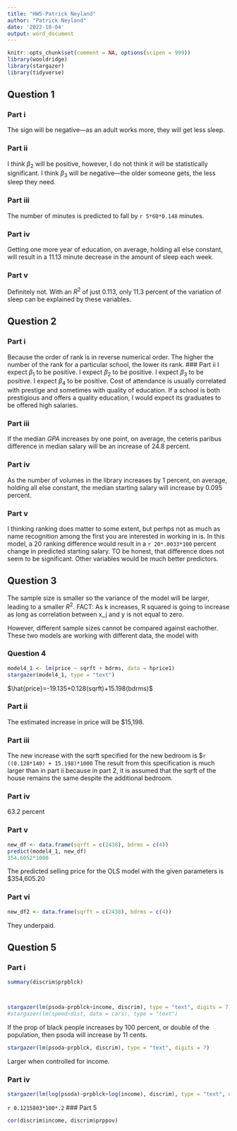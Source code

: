 ```yaml
---
title: "HW5-Patrick Neyland"
author: "Patrick Neyland"
date: '2022-10-04'
output: word_document
---
```


```r
knitr::opts_chunk$set(comment = NA, options(scipen = 999))
library(wooldridge)
library(stargazer)
library(tidyverse)
```
## Question 1

### Part i
The sign will be negative---as an adult works more, they will get less sleep. 

### Part ii
I think $\beta_2$ will be positive, however, I do not think it will be statistically significant. 
I think $\beta_3$ will be negative---the older someone gets, the less sleep they need. 


### Part iii
The number of minutes is predicted to fall by `r 5*60*0.148` minutes. 

### Part iv
Getting one more year of education, on average, holding all else constant, will result in a 11.13 minute decrease in the amount of sleep each week. 

### Part v
Definitely not. With an $R^2$ of just 0.113, only 11.3 percent of the variation of sleep can be explained by these variables. 

## Question 2
### Part i
Because the order of rank is in reverse numerical order. The higher the number of the rank for a particular school, the lower its rank. 
### Part ii
I expect $\beta_1$ to be positive.
I expect $\beta_2$ to be positive.
I expect $\beta_3$ to be positive. 
I expect $\beta_4$ to be positive. Cost of attendance is usually correlated with prestige and sometimes with quality of education. If a school is both prestigious and offers a quality education, I would expect its graduates to be offered high salaries. 

### Part iii
If the median $GPA$ increases by one point, on average, the ceteris paribus difference in median salary will be an increase of 24.8 percent. 

### Part iv
As the number of volumes in the library increases by 1 percent, on average, holding all else constant, the median starting salary will increase by 0.095 percent. 

### Part v
I thinking ranking does matter to some extent, but perhps not as much as name recognition among the first you are interested in working in is. In this model, a 20 ranking difference would result in a `r 20*.0033*100` percent change in predicted starting salary. TO be honest, that difference does not seem to be significant. Other variables would be much better predictors. 




## Question 3

The sample size is smaller so the variance of the model will be larger, leading to a smaller $R^2$.
FACT: As k increases, R squared is going to increase as long as correlation between x_j and y is not equal to zero. 

However, different sample sizes cannot be compared against eachother. These two models are working with different data, the model with 

### Question 4
```r
model4_1 <- lm(price ~ sqrft + bdrms, data = hprice1)
stargazer(model4_1, type = "text")
```
$\hat{price}=-19.135+0.128(sqrft)+15.198(bdrms)$  

### Part ii

The estimated increase in price will be $15,198.

### Part iii

The new increase with the sqrft specified for the new bedroom is $`r ((0.128*140) + 15.198)*1000` The result from this specification is much larger than in part ii because in part 2, it is assumed that the sqrft of the house remains the same despite the additional bedroom. 

### Part iv

63.2 percent

### Part v

```r
new_df <- data.frame(sqrft = c(2438), bdrms = c(4))
predict(model4_1, new_df)
354.6052*1000
```
The predicted selling price for the OLS model with the given parameters is $354,605.20

### Part vi

```r
new_df2 <- data.frame(sqrft = c(2438), bdrms = c(4))
```

They underpaid. 

## Question 5
### Part i
```r
summary(discrim$prpblck)



stargazer(lm(psoda~prpblck+income, discrim), type = "text", digits = 7)
#stargazer(lm(speed~dist, data = cars), type = "text")
```

If the prop of black people increases by 100 percent, or double of the population, then psoda will increase by 11 cents. 

```r
stargazer(lm(psoda~prpblck, discrim), type = "text", digits = 7)
```
Larger when controlled for income. 

### Part iv
```r
stargazer(lm(log(psoda)~prpblck+log(income), discrim), type = "text", digits = 7)
```
`r 0.1215803*100*.2`
### Part 5
```r
cor(discrim$income, discrim$prppov)
```

